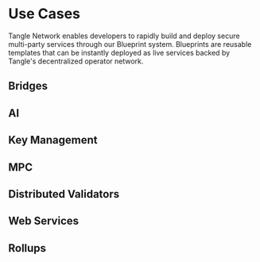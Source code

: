 
# Use Cases

Tangle Network enables developers to rapidly build and deploy secure multi-party services through our Blueprint system. Blueprints are reusable templates that can be instantly deployed as live services backed by Tangle's decentralized operator network.

## Bridges

<GithubRepoCard
  name="layerzero-dvn-blueprint-template"
  description="Template for creating LayerZero DVN (Decentralized Verifier Network) blueprints"
  url="https://github.com/tangle-network/layerzero-dvn-blueprint-template"
  displayStyle="row"
/>

<GithubRepoCard
  name="hyperlane-relayer-blueprint"
  description="Blueprint for implementing Hyperlane relayer functionality"
  url="https://github.com/tangle-network/hyperlane-relayer-blueprint"
  displayStyle="row"
/>

<GithubRepoCard
  name="hyperlane-ism-blueprint-template"
  description="Template for creating Hyperlane Interchain Security Module blueprints"
  url="https://github.com/tangle-network/hyperlane-ism-blueprint-template"
  displayStyle="row"
/>

<GithubRepoCard
  name="hyperbridge-relayer-blueprint"
  description="Blueprint for implementing Hyperbridge relayer functionality"
  url="https://github.com/tangle-network/hyperbridge-relayer-blueprint"
  displayStyle="row"
/>

## AI

<GithubRepoCard
  name="coinbase-agentkit-blueprint"
  description="Coinbase AgentKit Blueprint"
  url="https://github.com/tangle-network/coinbase-agentkit-blueprint"
  displayStyle="row"
/>
<GithubRepoCard
  name="rig-ai-agent-blueprint"
  description="A template showcasing Rig AI agent integration with Tangle Blueprints, which contains an example agent for spell checking and improving code documentation of requested repos."
  url="https://github.com/tangle-network/rig-ai-agent-blueprint"
  displayStyle="row"
/>

<GithubRepoCard
  name="gaia-ai-agent-template"
  description="Template for creating AI agents using the Gaia framework"
  url="https://github.com/tangle-network/gaia-ai-agent-template"
  displayStyle="row"
/>

<GithubRepoCard
  name="discord-summarizer-rig-blueprint"
  description="Template for creating AI agents that summarizes discord channels daily"
  url="https://github.com/tangle-network/discord-summarizer-rig-blueprint/"
  displayStyle="row"
/>

## Key Management

<GithubRepoCard
  name="turnkey-blueprint-template"
  description="A template that contains Turnkey APIs for interacting with Turnkey for use in a Tangle blueprint."
  url="https://github.com/tangle-network/turnkey-blueprint-template"
  displayStyle="row"
/>

## MPC

<GithubRepoCard
  name="frost-blueprint"
  description="Blueprint for implementing FROST (Flexible Round-Optimized Schnorr Threshold) signatures"
  url="https://github.com/tangle-network/frost-blueprint"
  displayStyle="row"
/>

<GithubRepoCard
  name="dfns-cggmp21-blueprint"
  description="Blueprint for implementing DFNS CGGMP21 distributed key generation"
  url="https://github.com/tangle-network/dfns-cggmp21-blueprint"
  displayStyle="row"
/>

<GithubRepoCard
  name="schnorr-musig2-blueprint"
  description="Blueprint for Musig2 Schnorr signatures over Secp256k1"
  url="https://github.com/tangle-network/schnorr-musig2-blueprint"
  displayStyle="row"
/>

<GithubRepoCard
  name="bls-blueprint"
  description="Blueprint for threshold BLS signatures using BLS381"
  url="https://github.com/tangle-network/bls-blueprint"
  displayStyle="row"
/>

<GithubRepoCard
  name="silent-timelock-encryption-blueprint"
  description="Blueprint for silent setup timelock encryptions and threshold decryptions."
  url="https://github.com/tangle-network/silent-timelock-encryption-blueprint"
  displayStyle="row"
/>

<GithubRepoCard
  name="bte-blueprint"
  description="Blueprint for batch threshold decryption, includes examples for MEV-resistent orderflow."
  url="https://github.com/tangle-network/bte-blueprint"
  displayStyle="row"
/>

## Distributed Validators

<GithubRepoCard
  name="obol-dvt-blueprint"
  description="Blueprint for implementing Obol Distributed Validator Technology"
  url="https://github.com/tangle-network/obol-dvt-blueprint"
  displayStyle="row"
/>

## Web Services

<GithubRepoCard
  name="secure-code-execution-blueprint"
  description="A template for code execution service supporting Rust, Golang, Python, JS/TS"
  url="https://github.com/tangle-network/secure-code-execution-blueprint"
  displayStyle="row"
/>

<GithubRepoCard
  name="txrelayer-blueprint"
  description="Blueprint for feeless transaction relayers to support any EVM."
  url="https://github.com/tangle-network/txrelayer-blueprint"
  displayStyle="row"
/>

<GithubRepoCard
  name="tls-notary-blueprint"
  description="Blueprint for implementing TLS notary services"
  url="https://github.com/tangle-network/tls-notary-blueprint"
  displayStyle="row"
/>

<GithubRepoCard
  name="apillon-simplet-blueprint-template"
  description="Template for creating Apillon Simplet web services"
  url="https://github.com/tangle-network/apillon-simplet-blueprint-template"
  displayStyle="row"
/>

## Rollups

<GithubRepoCard
  name="avail-arbitrum-orbit-raas"
  description="Rollup-as-a-Service implementation for Arbitrum Orbit using Avail DA"
  url="https://github.com/tangle-network/avail-arbitrum-orbit-raas"
  displayStyle="row"
/>
<GithubRepoCard
  name="raas-blueprints"
  description="Collection of Rollup-as-a-Service blueprints"
  url="https://github.com/tangle-network/raas-blueprints"
  displayStyle="row"
/>
<GithubRepoCard
  name="espresso-raas-blueprint"
  description="Espresso Rollup-as-a-Service Blueprint"
  url="https://github.com/tangle-network/espresso-raas-blueprint"
  displayStyle="row"
/>
